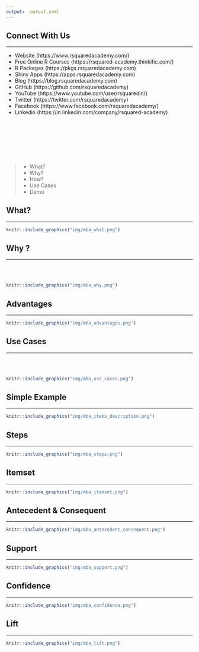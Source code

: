 ```yaml
---
output: _output.yaml
---
```


## {data-background="img/mba_cover_image.png"}

## Connect With Us

<hr>

- Website     (https://www.rsquaredacademy.com/)
- Free Online R Courses   (https://rsquared-academy.thinkific.com/)
- R Packages  (https://pkgs.rsquaredacademy.com)
- Shiny Apps  (https://apps.rsquaredacademy.com)
- Blog        (https://blog.rsquaredacademy.com)
- GitHub      (https://github.com/rsquaredacademy)
- YouTube     (https://www.youtube.com/user/rsquaredin/)
- Twitter     (https://twitter.com/rsquaredacademy)
- Facebook    (https://www.facebook.com/rsquaredacademy/)
- Linkedin    (https://in.linkedin.com/company/rsquared-academy)

## {data-background="img/ws_agenda.png"}

<br>
<br>
<br>
<br>
<br>

>- What?
>- Why?
>- How?
>- Use Cases
>- Demo

## {data-background="img/ws_section_intro.png"}

## What?

<hr>

```r
knitr::include_graphics("img/mba_what.png")
```

## Why ?

<hr>

<br>
<br>

```r
knitr::include_graphics("img/mba_why.png")
```

## Advantages

<hr>

```r
knitr::include_graphics("img/mba_advantages.png")
```

## Use Cases

<hr>

<br>
<br>

```r
knitr::include_graphics("img/mba_use_cases.png")
```

## Simple Example

<hr>

```r
knitr::include_graphics("img/mba_items_description.png")
```

## Steps

<hr>

```r
knitr::include_graphics("img/mba_steps.png")
```

## Itemset

<hr>

```r
knitr::include_graphics("img/mba_itemset.png")
```

## Antecedent & Consequent

<hr>

```r
knitr::include_graphics("img/mba_antecedent_consequent.png")
```

## Support

<hr>

```r
knitr::include_graphics("img/mba_support.png")
```

## Confidence 

<hr>

```r
knitr::include_graphics("img/mba_confidence.png")
```

## Lift

<hr>

```r
knitr::include_graphics("img/mba_lift.png")
```

## {data-background="img/ws_section_case_studies.png"}

## {data-background="img/thankyou.png"}

